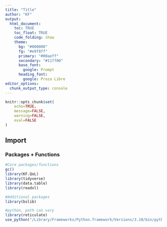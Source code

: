 ```yaml
---
title: "Title"
author: "KF"
output: 
  html_document:
    toc: TRUE
    toc_float: TRUE
    code_folding: show
    theme:
      bg: "#000000"
      fg: "#e9f8ff"
      primary: "#00aeff"
      secondary: "#11ff00"
      base_font:
        google: Prompt
      heading_font:
        google: Proza Libre
editor_options: 
  chunk_output_type: console
---
```


```r
knitr::opts_chunk$set(
	echo=TRUE,
	message=FALSE,
	warning=FALSE,
	eval=FALSE
)
```

## Import

### Packages + Functions

```r
#Core packages/functions
gc()
library(KF.QoL)
library(tidyverse)
library(data.table)
library(readxl)

#Additional packages
library(bslib)

```

```r
#python, path can vary
library(reticulate)
use_python("/Library/Frameworks/Python.framework/Versions/3.10/bin/python3")
```


